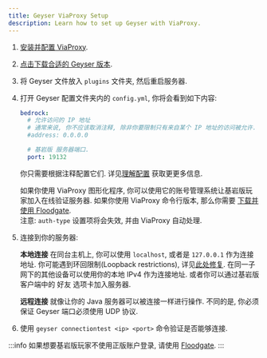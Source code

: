```yaml
---
title: Geyser ViaProxy Setup
description: Learn how to set up Geyser with ViaProxy.
---
```


1. [安装并配置 ViaProxy](https://github.com/ViaVersion/ViaProxy?tab=readme-ov-file#usage-for-players-gui).
2. [点击下载合适的 Geyser 版本](/download).
3. 将 Geyser 文件放入 `plugins` 文件夹, 然后重启服务器.
4. 打开 Geyser 配置文件夹内的 `config.yml`, 你将会看到如下内容:

    ```yaml
    bedrock:
      # 允许访问的 IP 地址
      # 通常来说, 你不应该取消注释, 除非你要限制只有来自某个 IP 地址的访问被允许.
      #address: 0.0.0.0

      # 基岩版 服务器端口.
      port: 19132
    ```
    你只需要根据注释配置它们.
    详见[理解配置](/wiki/geyser/understanding-the-config/) 获取更更多信息.

    如果你使用 ViaProxy 图形化程序, 你可以使用它的账号管理系统让基岩版玩家加入在线验证服务器. 如果你使用 ViaProxy 命令行版本, 那么你需要 [下载并使用 Floodgate](/wiki/floodgate/setup). <br/>
    注意: `auth-type` 设置项将会失效, 并由 ViaProxy 自动处理.

5. 连接到你的服务器:

   **本地连接**
   在同台主机上, 你可以使用 `localhost`, 或者是 `127.0.0.1` 作为连接地址.
   你可能遇到环回限制(Loopback restrictions), 详见[此处修复](/wiki/geyser/fixing-unable-to-connect-to-world#using-geyser-on-the-same-computer).
   在同一子网下的其他设备可以使用你的本地 IPv4 作为连接地址.
   或者你可以通过基岩版客户端中的 好友 选项卡加入服务器.

   **远程连接**
   就像让你的 Java 服务器可以被连接一样进行操作.
   不同的是, 你必须保证 Geyser 端口必须使用 UDP 协议.

6. 使用 `geyser connectiontest <ip> <port>` 命令验证是否能够连接.

:::info
如果想要基岩版玩家不使用正版账户登录, 请使用 <a href="/wiki/floodgate/setup/">Floodgate</a>.
:::
